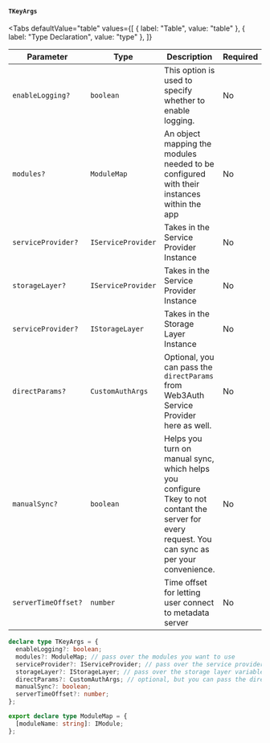 
#### `TKeyArgs`

<Tabs
  defaultValue="table"
  values={[
    { label: "Table", value: "table" },
    { label: "Type Declaration", value: "type" },
  ]}
>

<TabItem value="table">

| Parameter           | Type               | Description                                                                                                                                      | Required |
| ------------------- | ------------------ | ------------------------------------------------------------------------------------------------------------------------------------------------ | -------- |
| `enableLogging?`    | `boolean`          | This option is used to specify whether to enable logging.                                                                                        | No       |
| `modules?`          | `ModuleMap`        | An object mapping the modules needed to be configured with their instances within the app                                                        | No       |
| `serviceProvider?`  | `IServiceProvider` | Takes in the Service Provider Instance                                                                                                           | No       |
| `storageLayer?`     | `IServiceProvider` | Takes in the Service Provider Instance                                                                                                           | No       |
| `serviceProvider?`  | `IStorageLayer`    | Takes in the Storage Layer Instance                                                                                                              | No       |
| `directParams?`     | `CustomAuthArgs`   | Optional, you can pass the `directParams` from Web3Auth Service Provider here as well.                                                           | No       |
| `manualSync?`       | `boolean`          | Helps you turn on manual sync, which helps you configure Tkey to not contant the server for every request. You can sync as per your convenience. | No       |
| `serverTimeOffset?` | `number`           | Time offset for letting user connect to metadata server                                                                                          | No       |

</TabItem>

<TabItem value="type">

```ts
declare type TKeyArgs = {
  enableLogging?: boolean;
  modules?: ModuleMap; // pass over the modules you want to use
  serviceProvider?: IServiceProvider; // pass over the service provider variable you instantiated
  storageLayer?: IStorageLayer; // pass over the storage layer variable you instantiated
  directParams?: CustomAuthArgs; // optional, but you can pass the directParams from Web3Auth Service Provider here as well.
  manualSync?: boolean;
  serverTimeOffset?: number;
};

export declare type ModuleMap = {
  [moduleName: string]: IModule;
};
```

</TabItem>

</Tabs>
